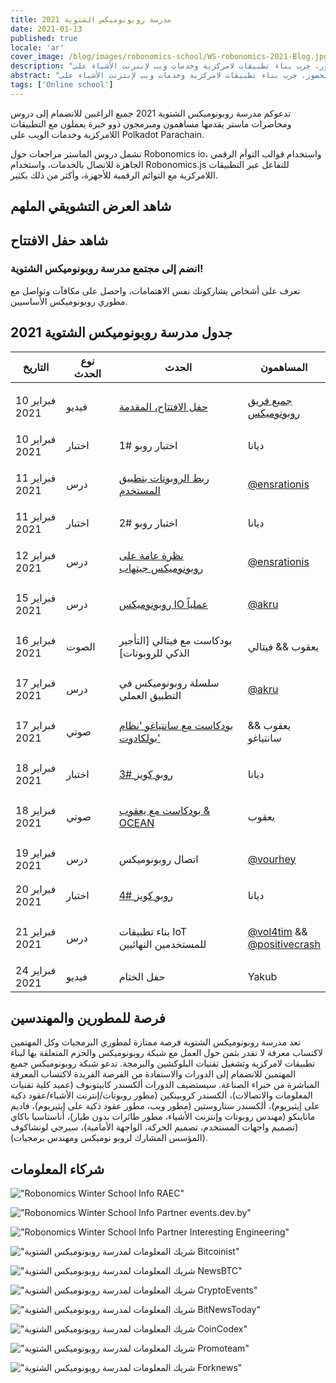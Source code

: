 ```yaml
---
title: مدرسة روبونوميكس الشتوية 2021
date: 2021-01-13
published: true
locale: 'ar'
cover_image: /blog/images/robonomics-school/WS-robonomics-2021-Blog.jpg
description: "دروس ومحاضرات ماستر مجانية عبر الإنترنت مفتوحة للحضور. جرب بناء تطبيقات لامركزية وخدمات ويب لإنترنت الأشياء على Polkadot Parachain خلال فترة مدرسة روبونوميكس الشتوية 2021 (من 10 إلى 24 فبراير)"
abstract: "دروس ومحاضرات ماستر مجانية عبر الإنترنت مفتوحة للحضور. جرب بناء تطبيقات لامركزية وخدمات ويب لإنترنت الأشياء على Polkadot Parachain خلال فترة مدرسة روبونوميكس الشتوية من 10 إلى 24 فبراير 2021"
tags: ['Online school']
---
```


<PostExpiredInfo/>

تدعوكم مدرسة روبونوميكس الشتوية 2021 جميع الراغبين للانضمام إلى دروس ومحاضرات ماستر يقدمها مساهمون ومبرمجون ذوو خبرة يعملون مع التطبيقات اللامركزية وخدمات الويب على Polkadot Parachain.

تشمل دروس الماستر مراجعات حول Robonomics io، واستخدام قوالب التوأم الرقمي الجاهزة للاتصال بالخدمات، واستخدام Robonomics.js للتفاعل عبر التطبيقات اللامركزية مع التوائم الرقمية للأجهزة، وأكثر من ذلك بكثير.

## شاهد العرض التشويقي الملهم

<section class="animate-inside">

<YouTube id="https://youtu.be/RbNJ4ozUGXE" posterQuality="max"/>

</section>

## شاهد حفل الافتتاح

<section class="animate-inside">

<YouTube id="https://youtu.be/kQaSwNYHJQ8E" posterQuality="max"/>

</section>

<section class="animate-inside">
<TextCard icon="/icons/icon-forum.png" link="https://discord.gg/5UWNGNaAUf">

### انضم إلى مجتمع مدرسة روبونوميكس الشتوية!
تعرف على أشخاص يشاركونك نفس الاهتمامات، واحصل على مكافآت وتواصل مع مطوري روبونوميكس الأساسيين.

</TextCard>
</section>

## جدول مدرسة روبونوميكس الشتوية 2021

<table class="mobile fullwidth">
<thead>
<tr>
<th style="width:110px">التاريخ</th>
<th style="width:110px">نوع الحدث</th>
<th style="min-width:190px">الحدث</th>
<th>المساهمون</th>
</tr>
</thead>
<tbody>

<tr>
<td data-th="THE OPENING CEREMONY">10 فبراير 2021</td>
<td>فيديو</td>
<td data-th="Watchالفيديو:">

[حفل الافتتاح، المقدمة](https://wiki.robonomics.network/docs/wschool2021-intro)

</td>
<td data-th="Contributors:">

[جميع فريق روبونوميكس](https://github.com/airalab)

</td>
</tr>

<tr>
<td data-th="ROBO QUIZ #1">10 فبراير 2021</td>
<td>اختبار</td>
<td>اختبار روبو #1</td>
<td data-th="Contributors:">ديانا</td>
</tr>

<tr>
<td data-th="CONNECT ROBOTICS TO USER APP">11 فبراير 2021</td>
<td>درس</td>
<td data-th="Go throw the lesson:">

[ربط الروبوتات بتطبيق المستخدم](https://wiki.robonomics.network/docs/wschool2021-connect-robotics-to-user-app/)

</td>
<td data-th="Contributor:">

[@ensrationis](https://github.com/ensrationis)

</td>
</tr>

<tr>
<td data-th="ROBO QUIZ #2">11 فبراير 2021</td>
<td>اختبار</td>
<td>اختبار روبو #2</td>
<td data-th="Contributors:">ديانا</td>
</tr>

<tr>
<td data-th="ROBONOMICS GITHUB OVERVIEW">12 فبراير 2021</td>
<td>درس</td>
<td data-th="Go throw the lesson:">

[نظرة عامة على روبونوميكس جيتهاب](https://wiki.robonomics.network/docs/wschool2021-robonomics-github-overview)

</td>
<td data-th="Contributor:">

[@ensrationis](https://github.com/ensrationis)

</td>
</tr>

<tr>
<td data-th="ROBONOMICS IO IN PRACTICE">15 فبراير 2021</td>
<td>درس</td>
<td data-th="Go throw the lesson:">

[روبونوميكس IO عملياً](https://wiki.robonomics.network/docs/wschool2021-robonomics-io-in-practice)

</td>
<td data-th="Contributor:">

[@akru](https://github.com/akru)

</td>
</tr>

<tr>
<td data-th="PODCAST with Vitaly [Smart-lease of Robots]">16 فبراير 2021</td>
<td>الصوت</td>
<td data-th="الصوت على يوتيوب:">

بودكاست مع فيتالي [التأجير الذكي للروبوتات]

</td>
<td data-th="المساهم:">يعقوب && فيتالي</td>
</tr>


<tr>
<td data-th="سلسلة روبونوميكس في التطبيق العملي">17 فبراير 2021</td>
<td>درس</td>
<td>سلسلة روبونوميكس في التطبيق العملي</td>
<td data-th="المساهم:">

[@akru](https://github.com/akru)

</td>
</tr>

<tr>
<td data-th="بودكاست مع سانتياغو 'نظام بولكادوت'">17 فبراير 2021</td>
<td>صوتي</td>
<td data-th="الصوت على يوتيوب:">

[بودكاست مع سانتياغو 'نظام بولكادوت'](https://url.today/74)

</td>
<td data-th="المساهمون:">يعقوب && سانتياغو</td>
</tr>


<tr>
<td data-th="روبو كويز #3">18 فبراير 2021</td>
<td>اختبار</td>
<td data-th="انضم إلى ديسكورد:">

[روبو كويز #3](https://discord.gg/5UWNGNaAUf)

</td>
<td data-th="المساهمون:">ديانا</td>
</tr>

<tr>
<td data-th="بودكاست مع يعقوب & OCEAN">18 فبراير 2021</td>
<td>صوتي</td>
<td>

[بودكاست مع يعقوب & OCEAN](https://url.today/75)

</td>
<td data-th="المساهمون:">يعقوب</td>
</tr>


<tr>
<td data-th="اتصال روبونوميكس">19 فبراير 2021</td>
<td>درس</td>
<td>اتصال روبونوميكس</td>
<td data-th="المساهم:">

[@vourhey](https://github.com/Vourhey)

</td>
</tr>

<tr>
<td data-th="روبو كويز #4">20 فبراير 2021</td>
<td>اختبار</td>
<td data-th="انضم إلى ديسكورد:">

[روبو كويز #4](https://discord.gg/5UWNGNaAUf)

</td>
<td data-th="المساهمون:">ديانا</td>
</tr>


<tr>
<td data-th="BUILD IOT DAPPS FOR END USERS">21 فبراير 2021</td>
<td>درس</td>
<td>بناء تطبيقات IoT للمستخدمين النهائيين</td>
<td data-th="Contributors:">

[@vol4tim](https://github.com/vol4tim) && [@positivecrash](https://github.com/positivecrash)

</td>
</tr>

<tr>
<td data-th="CLOSING CEREMONY">24 فبراير 2021</td>
<td>فيديو</td>
<td>حفل الختام</td>
<td data-th="Contributors:">Yakub</td>
</tr>

</tbody>
</table>


## فرصة للمطورين والمهندسين

تعد مدرسة روبونوميكس الشتوية فرصة ممتازة لمطوري البرمجيات وكل المهتمين لاكتساب معرفة لا تقدر بثمن حول العمل مع شبكة روبونوميكس والحزم المتعلقة بها لبناء تطبيقات لامركزية وتشغيل تقنيات البلوكشين والبرمجة. تدعو شبكة روبونوميكس جميع المهتمين للانضمام إلى الدورات والاستفادة من الفرصة الفريدة لاكتساب المعرفة المباشرة من خبراء الصناعة. سيستضيف الدورات ألكسندر كابيتونوف (عميد كلية تقنيات المعلومات والاتصالات)، ألكسندر كروبينكين (مطور روبوتات/إنترنت الأشياء/عقود ذكية على إيثيريوم)، ألكسندر ستاروستين (مطور ويب، مطور عقود ذكية على إيثيريوم)، فاديم ماناينكو (مهندس روبوتات وإنترنت الأشياء، مطور طائرات بدون طيار)، أناستاسيا باكاي (تصميم واجهات المستخدم، تصميم الحركة، الواجهة الأمامية)، سيرجي لونشاكوف (المؤسس المشارك لروبو نوميكس ومهندس برمجيات).


## شركاء المعلومات

<section class="grid-4 animate-inside">

<TextCard orientation="vertical" link="https://raec.ru" classList="pin">

!["Robonomics Winter School Info RAEC"](/blog/images/robonomics-school/raec.png)

</TextCard>

<TextCard orientation="vertical" link="https://events.dev.by/robonomics-winter-school">

!["Robonomics Winter School Info Partner events.dev.by"](/blog/images/robonomics-school/dev-logo-brand.png)

</TextCard>

<TextCard orientation="vertical" link="https://interestingengineering.com/events/robonomics-winter-school-2021">

!["Robonomics Winter School Info Partner Interesting Engineering"](/blog/images/robonomics-school/interestingengineering.png)

</TextCard>

<TextCard orientation="vertical" link="https://bitcoinist.com/robonomics-winter-school-2021-master-classes-and-lectures-open-for-attendees/">

!["شريك المعلومات لمدرسة روبونوميكس الشتوية Bitcoinist"](/blog/images/robonomics-school/bitcoinist.png)

</TextCard>

<TextCard orientation="vertical" link="https://www.newsbtc.com/press-releases/robonomics-winter-school-2021-master-classes-and-lectures-open-for-attendees/">

!["شريك المعلومات لمدرسة روبونوميكس الشتوية NewsBTC"](/blog/images/robonomics-school/newsbtc.jpg)

</TextCard>

<TextCard orientation="vertical" link="https://cryptoevents.global/">

!["شريك المعلومات لمدرسة روبونوميكس الشتوية CryptoEvents"](/blog/images/robonomics-school/cryptoevents-logo.png)

</TextCard>

<TextCard orientation="vertical" link="https://bitnewstoday.com">

!["شريك المعلومات لمدرسة روبونوميكس الشتوية BitNewsToday"](/blog/images/robonomics-school/BNT.png)

</TextCard>

<TextCard orientation="vertical" link="https://coincodex.com/">

!["شريك المعلومات لمدرسة روبونوميكس الشتوية CoinCodex"](/blog/images/robonomics-school/coincodex.png)

</TextCard>

<TextCard orientation="vertical" link="https://www.youtube.com/channel/UCrvyFYM29oQ-EAejZgYqmWA">

!["شريك المعلومات لمدرسة روبونوميكس الشتوية Promoteam"](/blog/images/robonomics-school/Promoteam.png)

</TextCard>

<TextCard orientation="'vertical'" link="https://forknews.io/">

!["شريك المعلومات لمدرسة روبونوميكس الشتوية Forknews"](/blog/images/robonomics-school/forknews_io.png)

</TextCard>

</section>
